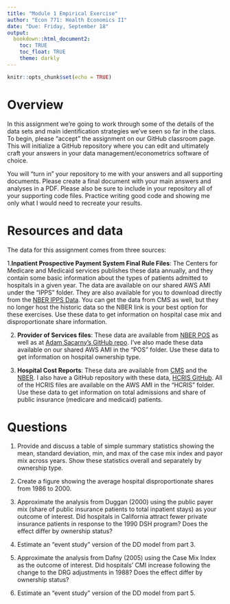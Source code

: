 ```yaml
---
title: "Module 1 Empirical Exercise"
author: "Econ 771: Health Economics II"
date: "Due: Friday, September 18"
output: 
  bookdown::html_document2:
    toc: TRUE
    toc_float: TRUE
    theme: darkly
---
```


```r
knitr::opts_chunk$set(echo = TRUE)
```

# Overview
In this assignment we're going to work through some of the details of the data sets and main identification strategies we've seen so far in the class. To begin, please "accept" the assignment on our GitHub classroom page. This will initialize a GitHub repository where you can edit and ultimately craft your answers in your data management/econometrics software of choice.  

You will "turn in" your repository to me with your answers and all supporting documents. Please create a final document with your main answers and analyses in a PDF. Please also be sure to include in your repository all of your supporting code files. Practice writing good code and showing me only what I would need to recreate your results.


# Resources and data
The data for this assignment comes from three sources:

1.**Inpatient Prospective Payment System Final Rule Files**: The Centers for Medicare and Medicaid services publishes these data annually, and they contain some basic information about the types of patients admitted to hospitals in a given year. The data are available on our shared AWS AMI under the "IPPS" folder. They are also available for you to download directly from the [NBER IPPS Data](https://data.nber.org/data/cms-impact-file-hospital-inpatient-prospective-payment-system-ipps.html). You can get the data from CMS as well, but they no longer host the historic data so the NBER link is your best option for these exercises. Use these data to get information on hospital case mix and disproportionate share information.

2. **Provider of Services files**: These data are available from [NBER POS](https://data.nber.org/data/provider-of-services.html) as well as at [Adam Sacarny's GitHub repo](https://github.com/asacarny/provider-of-services). I've also made these data available on our shared AWS AMI in the "POS" folder. Use these data to get information on hospital ownership type.

3. **Hospital Cost Reports**: These data are available from [CMS](https://www.cms.gov/Research-Statistics-Data-and-Systems/Downloadable-Public-Use-Files/Cost-Reports) and the [NBER](https://data.nber.org/data/hcris.html). I also have a GitHub repository with these data, [HCRIS GitHub](https://github.com/imccart/HCRIS). All of the HCRIS files are available on the AWS AMI in the "HCRIS" folder. Use these data to get information on total admissions and share of public insurance (medicare and medicaid) patients.

# Questions
1. Provide and discuss a table of simple summary statistics showing the mean, standard deviation, min, and max of the case mix index and payor mix across years. Show these statistics overall and separately by ownership type.

2. Create a figure showing the average hospital disproportionate shares from 1986 to 2000.

3. Approximate the analysis from Duggan (2000) using the public payer mix (share of public insurance patients to total inpatient stays) as your outcome of interest. Did hospitals in California attract fewer private insurance patients in response to the 1990 DSH program? Does the effect differ by ownership status?

4. Estimate an "event study" version of the DD model from part 3.

5. Approximate the analysis from Dafny (2005) using the Case Mix Index as the outcome of interest. Did hospitals' CMI increase following the change to the DRG adjustments in 1988? Does the effect differ by ownership status?

6. Estimate an "event study" version of the DD model from part 5.